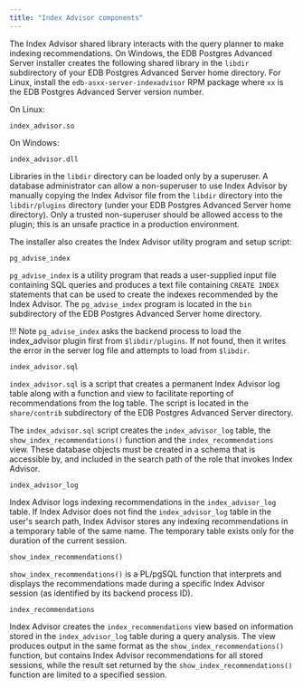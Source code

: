 ```yaml
---
title: "Index Advisor components"
---
```


<div id="index_advisor_components" class="registered_link"></div>

The Index Advisor shared library interacts with the query planner to make indexing recommendations. On Windows, the EDB Postgres Advanced Server installer creates the following shared library in the `libdir` subdirectory of your EDB Postgres Advanced Server home directory. For Linux, install the `edb-asxx-server-indexadvisor` RPM package where `xx` is the EDB Postgres Advanced Server version number.

On Linux:

`index_advisor.so`

On Windows:

`index_advisor.dll`

Libraries in the `libdir` directory can be loaded only by a superuser. A database administrator can allow a non-superuser to use Index Advisor by manually copying the Index Advisor file from the `libdir` directory into the `libdir/plugins` directory (under your EDB Postgres Advanced Server home directory). Only a trusted non-superuser should be allowed access to the plugin; this is an unsafe practice in a production environment.

The installer also creates the Index Advisor utility program and setup script:

`pg_advise_index`

 `pg_advise_index` is a utility program that reads a user-supplied input file containing SQL queries and produces a text file containing `CREATE INDEX` statements that can be used to create the indexes recommended by the Index Advisor. The `pg_advise_index` program is located in the `bin` subdirectory of the EDB Postgres Advanced Server home directory.

!!! Note
    `pg_advise_index` asks the backend process to load the index_advisor plugin first from `$libdir/plugins`. If not found, then it writes the error in the server log file and attempts to load from `$libdir`.

`index_advisor.sql`

 `index_advisor.sql` is a script that creates a permanent Index Advisor log table along with a function and view to facilitate reporting of recommendations from the log table. The script is located in the `share/contrib` subdirectory of the EDB Postgres Advanced Server directory.

 The `index_advisor.sql` script creates the `index_advisor_log` table, the `show_index_recommendations()` function and the `index_recommendations` view. These database objects must be created in a schema that is accessible by, and included in the search path of the role that invokes Index Advisor.

`index_advisor_log`

 Index Advisor logs indexing recommendations in the `index_advisor_log` table. If Index Advisor does not find the `index_advisor_log` table in the user's search path, Index Advisor stores any indexing recommendations in a temporary table of the same name. The temporary table exists only for the duration of the current session.

`show_index_recommendations()`

 `show_index_recommendations()` is a PL/pgSQL function that interprets and displays the recommendations made during a specific Index Advisor session (as identified by its backend process ID).

`index_recommendations`

 Index Advisor creates the `index_recommendations` view based on information stored in the `index_advisor_log` table during a query analysis. The view produces output in the same format as the `show_index_recommendations()` function, but contains Index Advisor recommendations for all stored sessions, while the result set returned by the `show_index_recommendations()` function are limited to a specified session.
